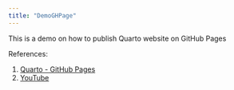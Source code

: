 ```yaml
---
title: "DemoGHPage"
---
```


This is a demo on how to publish Quarto website on GitHub Pages

References:

1.  [Quarto - GitHub Pages](https://quarto.org/docs/publishing/github-pages.html)
2.  [YouTube](https://www.youtube.com/watch?v=hceM0-RuPwo&t=335s)
